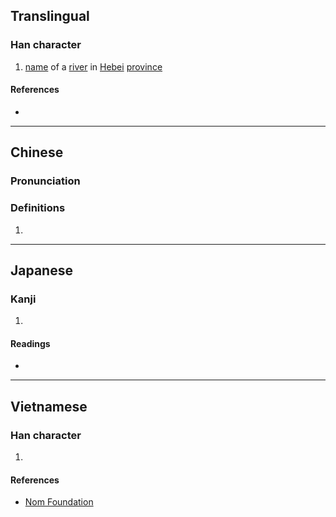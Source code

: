 {{character info/new}}
==Translingual==

===Han character===
{{Han char|rn=85|rad=水|as=06|sn=9|four=30148|canj=EYCK|ids=⿰氵交}}

# [[name]] of a [[river]] in [[Hebei]] [[province]]

====References====
* {{Han ref|kx=0621.180|dkj=17399|dj=1017.100|hdz=31615.060|uh=6D28|ud=27944|bh=CF6D|bd=53101}}

----

==Chinese==
{{zh-forms}}

===Pronunciation===
{{zh-pron
|m=xiáo
|c=ngaau4
|mc=y
|oc=y
|ma=
|cat=pn
}}

===Definitions===
{{zh-hanzi}}

# {{rfdef|lang=zh}}

----

==Japanese==

===Kanji===
{{ja-kanji|grade=|rs=水06}}

# {{defn|lang=ja|sort=水06}}

====Readings====
* {{ja-readings|on=[[こう]] (kō), [[きょう]] (kyō)|kun=}}

----

==Vietnamese==

===Han character===
{{vi-readings|rs=水06| hanviet = giào, rào}}

# {{defn|lang=vi|sort=水06}}

====References====
* [http://nomfoundation.org/common/nom_details.php?codepoint=6d28 Nom Foundation]